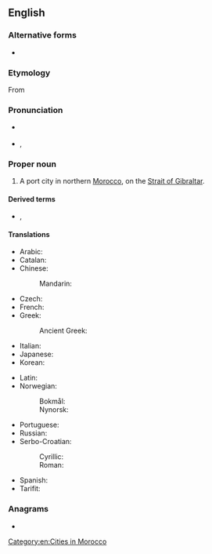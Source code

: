 ==English==
{{wikipedia}}

===Alternative forms===
* {{l|en|Tangier}}

===Etymology===
From {{der|en|sem|-}} {{m|sem-pro|*tigisis||harbor, seaport, haven}} <!--probably from Arabic as well-->

===Pronunciation===
* {{a|RP}} {{IPAchar|/tænˈdʒɪəz/}}
* {{a|US}} {{enPR|tănjîrzʹ}}, {{IPAchar|/tænˈdʒɪrz/}}

===Proper noun===
{{en-proper noun}}

# A port city in northern [[Morocco]], on the [[Strait of Gibraltar]].

====Derived terms====
* {{l|en|Tangerine}}, {{l|en|tangerine}}

====Translations====
{{trans-top|a port city in northern Morocco}}
* Arabic: {{t|ar|طَنْجَة|f}}
* Catalan: {{t|ca|Tànger|m}}
* Chinese:
*: Mandarin: {{t|cmn|丹吉尔|tr=Dānjí’ěr}}
* Czech: {{t|cs|Tanger|m}}
* French: {{t+|fr|Tanger}}
* Greek: {{t|el|Ταγγέρη}}
*: Ancient Greek: {{t|grc|Τιγγίς}}
* Italian: {{t|it|Tangeri|f}}
* Japanese: {{t|ja|タンジール|tr=Tanjīru}}
* Korean: {{t|ko|탕헤르|sc=Kore}}
{{trans-mid}}
* Latin: {{t|la|Tingis}}
* Norwegian:
*: Bokmål: {{t|nb|Tanger}}
*: Nynorsk: {{t|nn|Tanger}}
* Portuguese: {{t|pt|Tânger}}
* Russian: {{t|ru|Танже́р|m}}
* Serbo-Croatian:
*: Cyrillic: {{t|sh|Тангер|m|sc=Cyrl}}
*: Roman: {{t|sh|Tanger|m|sc=Latn}}
* Spanish: {{t+|es|Tánger|m}}
* Tarifit: {{t|rif|ⵟⴰⵏⴵⴰ|tr=ṭanja}}
{{trans-bottom}}

===Anagrams===
* {{anagrams|en|Tasering|Tigranes|angriest|angrites|angstier|astringe|ganister|gantries|granites|inert gas|ingrates|rangiest|reasting|stearing|tasering|tearings}}

[[Category:en:Cities in Morocco]]
